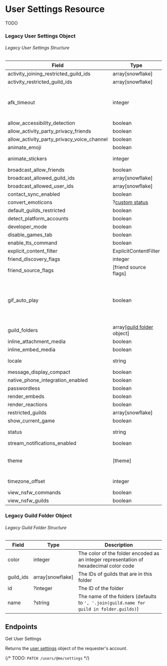 # User Settings Resource

TODO

### Legacy User Settings Object

###### Legacy User Settings Structure

| Field                                      | Type                                               | Description                                                           |
| ------------------------------------------ | -------------------------------------------------- | --------------------------------------------------------------------- |
| activity_joining_restricted_guild_ids      | array[snowflake]                                   | TODO                                                                  |
| activity_restricted_guild_ids              | array[snowflake]                                   | TODO                                                                  |
| afk_timeout                                | integer                                            | The push notification in-active timeout, in seconds                   |
| allow_accessibility_detection              | boolean                                            | TODO                                                                  |
| allow_activity_party_privacy_friends       | boolean                                            | TODO                                                                  |
| allow_activity_party_privacy_voice_channel | boolean                                            | TODO                                                                  |
| animate_emoji                              | boolean                                            | TODO                                                                  |
| animate_stickers                           | integer                                            | TODO (enum)                                                           |
| broadcast_allow_friends                    | boolean                                            | TODO                                                                  |
| broadcast_allowed_guild_ids                | array[snowflake]                                   | TODO                                                                  |
| broadcast_allowed_user_ids                 | array[snowflake]                                   | TODO                                                                  |
| contact_sync_enabled                       | boolean                                            | TODO                                                                  |
| convert_emoticons                          | ?[custom status](#custom-status-object)            | TODO                                                                  |
| default_guilds_restricted                  | boolean                                            | TODO                                                                  |
| detect_platform_accounts                   | boolean                                            | TODO                                                                  |
| developer_mode                             | boolean                                            | TODO                                                                  |
| disable_games_tab                          | boolean                                            | TODO                                                                  |
| enable_tts_command                         | boolean                                            | TODO                                                                  |
| explicit_content_filter                    | ExplicitContentFilter                              | TODO                                                                  |
| friend_discovery_flags                     | integer                                            | TODO (flags)                                                          |
| friend_source_flags                        | [friend source flags]                              | TODO                                                                  |
| gif_auto_play                              | boolean                                            | Whether GIFs are automatically played when Discord client is in focus |
| guild_folders                              | array[[guild folder](#guild-folder-object) object] | The guild folders                                                     |
| inline_attachment_media                    | boolean                                            | TODO                                                                  |
| inline_embed_media                         | boolean                                            | TODO                                                                  |
| locale                                     | string                                             | TODO I have en-GB                                                     |
| message_display_compact                    | boolean                                            | TODO                                                                  |
| native_phone_integration_enabled           | boolean                                            | TODO                                                                  |
| passwordless                               | boolean                                            | TODO                                                                  |
| render_embeds                              | boolean                                            | TODO                                                                  |
| render_reactions                           | boolean                                            | TODO                                                                  |
| restricted_guilds                          | array[snowflake]                                   | TODO                                                                  |
| show_current_game                          | boolean                                            | TODO                                                                  |
| status                                     | string                                             | The [status](/resources/presence#status-type) of the user             |
| stream_notifications_enabled               | boolean                                            | TODO                                                                  |
| theme                                      | [theme]                                            | TODO (enum, dark or light i guess)                                    |
| timezone_offset                            | integer                                            | TODO (saw -60)                                                        |
| view_nsfw_commands                         | boolean                                            | TODO                                                                  |
| view_nsfw_guilds                           | boolean                                            | TODO                                                                  |

### Legacy Guild Folder Object

###### Legacy Guild Folder Structure

| Field     | Type             | Description                                                                              |
| --------- | ---------------- | ---------------------------------------------------------------------------------------- |
| color     | integer          | The color of the folder encoded as an integer representation of hexadecimal color code   |
| guild_ids | array[snowflake] | The IDs of guilds that are in this folder                                                |
| id        | ?integer         | The ID of the folder                                                                     |
| name      | ?string          | The name of the folders (defaults to `', '.join(guild.name for guild in folder.guilds)`) |

## Endpoints

<RouteHeader method="GET" url="/users/@me/settings" deprecated>
  Get User Settings
</RouteHeader>

Returns the [user settings](#user-settings-object) object of the requester's account.

{/* TODO: `PATCH /users/@me/settings` */}
